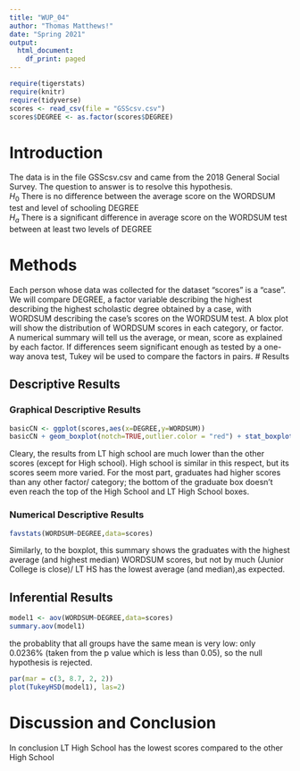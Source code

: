 ```yaml
---
title: "WUP_04"
author: "Thomas Matthews!"
date: "Spring 2021"
output:
  html_document:
    df_print: paged
---
```


```r
require(tigerstats)
require(knitr)
require(tidyverse)
scores <- read_csv(file = "GSScsv.csv")
scores$DEGREE <- as.factor(scores$DEGREE)
```

# Introduction

<!--In this section you explain what you are trying to show.  Where did the data come from?  What is the research or other question you are trying to answer?!-->

The data is in the file GSScsv.csv and came from the 2018 General Social Survey.  The question to answer is to resolve this hypothesis.  
$H_0$ There is no difference between the average score on the WORDSUM test and level of schooling DEGREE  
$H_a$ There is a significant difference in average score on the WORDSUM test between at least two levels of DEGREE  

# Methods

<!--Decide on your methods:  use "variable analysis" or other appropriate descriptors.  Make sure to choose at least one graphical method and at least one numerical method.!-->
Each person whose data was collected for the dataset "scores" is a "case". We will compare DEGREE, a factor variable describing the highest describing the highest scholastic degree obtained by a case, with WORDSUM describing the case's scores on the WORDSUM test. A blox plot will show the distribution of WORDSUM scores in each category, or factor. A numerical summary will tell us the average, or mean,  score as explained by each factor. If differences seem significant enough as tested by a one- way anova test, Tukey wil be used to compare the factors in pairs. 
# Results

<!--Divide this section into two sub-sections:  One for your descriptive  results and one for your inferential results.!-->

## Descriptive Results

### Graphical Descriptive Results
```r
basicCN <- ggplot(scores,aes(x=DEGREE,y=WORDSUM))
basicCN + geom_boxplot(notch=TRUE,outlier.color = "red") + stat_boxplot(geom ='errorbar') + labs(title="DEGREE vs WORDSUM scores")
```
Cleary, the results from LT high school are much lower than the other scores (except for High school). High school is similar in this respect, but its scores seem more varied. For the most part, graduates had higher scores than any other factor/ category; the bottom of the graduate box doesn't even reach the top of the High School and LT High School boxes. 

<!--Graphical results here.  Make sure to show your code.  Provide appropriate labels for axes, giving units if possible, and provide a good title for the graph, too.  Use the graphical results to describe the patterns if any that exist in the data as focused toward the research question!-->

### Numerical Descriptive Results
```r
favstats(WORDSUM~DEGREE,data=scores)
```

Similarly, to the boxplot, this summary shows the graduates with the highest average (and highest median) WORDSUM scores, but not by much (Junior College is close)/ LT HS has the lowest average (and median),as expected. 
<!--Numerical results go here. Use the numerical results to describe the patterns if any that exist in the data as focused toward the research question!-->

## Inferential Results
```r
model1 <- aov(WORDSUM~DEGREE,data=scores)
summary.aov(model1)
```
the probablity that all groups have the same mean is very low: only 0.0236% (taken from the p value which is less than 0.05), so the null hypothesis is rejected. 

```r
par(mar = c(3, 8.7, 2, 2))
plot(TukeyHSD(model1), las=2)
```


<!--State hypothesis clearly.  Make sure your discussion of the inferential test covers all the aspects that the test output produces, such as test statistic, p-value etc.  Make a decision about the null hypothesis, explain the assumptions on which the selected test/procedure was based, and why the chosen procedure satisfys the assumptions and is appropriate to answer the research question!-->


# Discussion and Conclusion

<!--Discussion and conclusion here.  If you found a relationship be sure to consider whether the relationship occurs because one of the variavbles causes the other, or whether they perhasps are related for some other reason.  Watch the chapter 6 videos from the GeorgeTown videos collection.!-->
In conclusion LT High School has the lowest scores compared to the other High School